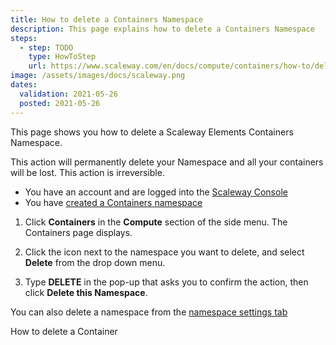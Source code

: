 ```yaml
---
title: How to delete a Containers Namespace
description: This page explains how to delete a Containers Namespace
steps:
  - step: TODO
    type: HowToStep
    url: https://www.scaleway.com/en/docs/compute/containers/how-to/delete-a-containers-namespace
image: /assets/images/docs/scaleway.png
dates:
  validation: 2021-05-26
  posted: 2021-05-26
---
```


This page shows you how to delete a Scaleway Elements Containers Namespace.

<Message type="important">
  This action will permanently delete your Namespace and all your containers will be lost. This action is irreversible.
</Message>

<Message type="requirement">

  - You have an account and are logged into the [Scaleway Console](https://console.scaleway.com) 
  - You have [created a Containers namespace](/compute/containers/how-to/create-a-containers-namespace/)

</Message>

1. Click **Containers** in the **Compute** section of the side menu. The Containers page displays.

2. Click the <Icon name="more" /> icon next to the namespace you want to delete, and select **Delete** from the drop down menu. 

3. Type **DELETE** in the pop-up that asks you to confirm the action, then click **Delete this Namespace**.

<Message type="tip">

  You can also delete a namespace from the [namespace settings tab](/compute/containers/how-to/manage-a-containers-namespace/)
  
</Message>

<Navigation>
  <PreviousButton to="/compute/containers/how-to/delete-a-container/">How to delete a Container</PreviousButton>
</Navigation>
